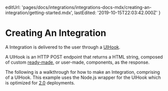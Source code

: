 
  editUrl:
    'pages/docs/integrations/integrations-docs-mdx/creating-an-integration/getting-started.mdx',
  lastEdited: '2019-10-15T22:03:42.000Z'
}

# Creating An Integration

A <ProductNameSimple /> Integration is delivered to the user through a [UIHook](#understanding-uihooks).

A UIHook is an HTTP POST endpoint that returns a HTML string, composed of custom [ready-made](#component-catalog), or user-made, components, as the response.

The following is a walkthrough for how to make an Integration, comprising of a UIHook. This example uses the Node.js wrapper for the UIHook which is optimized for [<ProductName /> 2.0](/docs/v2/platform/overview/#versioning) deployments.

<ProjectSetup />
<CreateAUiHook />
<CreateAnIntegration />
<IntegrationInstallation />
<TestingTheIntegration />
<DeployToProduction />
